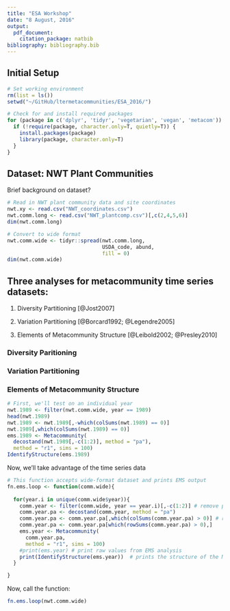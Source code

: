 ```yaml
---
title: "ESA Workshop"
date: "8 August, 2016"
output:
  pdf_document:
    citation_package: natbib
bibliography: bibliography.bib
---
```


## Initial Setup
```r
# Set working environment
rm(list = ls())
setwd("~/GitHub/ltermetacommunities/ESA_2016/")

# Check for and install required packages
for (package in c('dplyr', 'tidyr', 'vegetarian', 'vegan', 'metacom')) {
  if (!require(package, character.only=T, quietly=T)) {
    install.packages(package)
    library(package, character.only=T)
  }
}
```

## Dataset: NWT Plant Communities
Brief background on dataset?

```r
# Read in NWT plant community data and site coordinates 
nwt.xy <- read.csv("NWT_coordinates.csv")
nwt.comm.long <- read.csv("NWT_plantcomp.csv")[,c(2,4,5,6)]
dim(nwt.comm.long)

# Convert to wide format
nwt.comm.wide <- tidyr::spread(nwt.comm.long, 
                               USDA_code, abund,
                               fill = 0)
dim(nwt.comm.wide)
```


## Three analyses for metacommunity time series datasets:

1) Diversity Partitioning [@Jost2007]

2) Variation Partitioning [@Borcard1992; @Legendre2005]

3) Elements of Metacommunity Structure [@Leibold2002; @Presley2010]

### Diversity Paritioning

### Variation Partitioning

### Elements of Metacommunity Structure
```r
# First, we'll test on an individual year
nwt.1989 <- filter(nwt.comm.wide, year == 1989)
head(nwt.1989)
nwt.1989 <- nwt.1989[,-which(colSums(nwt.1989) == 0)]
nwt.1989[,which(colSums(nwt.1989) == 0)]
ems.1989 <- Metacommunity(
  decostand(nwt.1989[,-c(1:2)], method = "pa"),
  method = "r1", sims = 100)
IdentifyStructure(ems.1989)
```

Now, we'll take advantage of the time series data
```r
# This function accepts wide-format dataset and prints EMS output
fn.ems.loop <- function(comm.wide){
  
  for(year.i in unique(comm.wide$year)){
    comm.year <- filter(comm.wide, year == year.i)[,-c(1:2)] # remove plot & year cols
    comm.year.pa <- decostand(comm.year, method = "pa")
    comm.year.pa <- comm.year.pa[,which(colSums(comm.year.pa) > 0)] # remove empty cols and rows
    comm.year.pa <- comm.year.pa[which(rowSums(comm.year.pa) > 0),]
    ems.year <- Metacommunity(
      comm.year.pa,
      method = "r1", sims = 100)
    #print(ems.year) # print raw values from EMS analysis
    print(IdentifyStructure(ems.year))  # prints the structure of the MC
  }

}
```

Now, call the function:
```r
fn.ems.loop(nwt.comm.wide)
```
